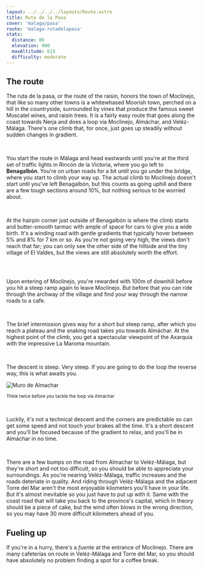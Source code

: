 ```yaml
---
layout: ../../../../layouts/Route.astro
title: Ruta de la Pasa
cover: 'malaga/pasa'
route: 'malaga-rutadelapasa'
stats:
  distance: 80
  elevation: 900
  maxAltitude: 615
  difficulty: moderate
---
```


## The route

The ruta de la pasa, or the route of the raisin, honors the town of Moclinejo, that like so many other towns is a whitewhased Moorish town, perched on a hill in the countryside, surrounded by vines that produce the famous sweet Moscatel wines, and raisin trees. 
It is a fairly easy route that goes along the coast towards Nerja and does a loop via Moclinejo, Almáchar, and Veléz-Málaga.
There's one climb that, for once, just goes up steadily without sudden changes in gradient. 

&nbsp;

You start the route in Málaga and head eastwards until you're at the third set of traffic lights in Rincón de la Victoria, where you go left to **Benagalbón**.
You're on urban roads for a bit until you go under the bridge, where you start to climb your way up. 
The actual climb to Moclinejo doesn't start until you've left Benagalbón, but this counts as going uphill and there are a few tough sections around 10%, but nothing serious to be worried about.

&nbsp;

At the hairpin corner just outside of Benagalbón is where the climb starts and butter-smooth tarmac with ample of space for cars to give you a wide birth.
It's a winding road with gentle gradients that typically hover between 5% and 8% for 7 km or so.
As you're not going very high, the views don't reach that far; you can only see the other side of the hillside and the tiny village of El Valdes, but the views are still absolutely worth the effort.

<img
  src="/routes/pasa/climb.png"
  alt=""
  class="mt-4 mb-8"
  height={200}
  width={750}
/>

&nbsp;

Upon entering of Moclinejo, you're rewarded with 100m of downhill before you hit a steep ramp again to leave Moclinejo.
But before that you can ride through the archway of the village and find your way through the narrow roads to a cafe.

&nbsp;

The brief intermission gives way for a short but steep ramp, after which you reach a plateau and the snaking road takes you towards Almáchar.
At the highest point of the climb, you get a spectacular viewpoint of the Axarquia with the impressive La Maroma mountain. 

&nbsp;

The descent is steep. Very steep. If you are going to do the loop the reverse way, this is what awaits you. 

<img
  src="/routes/pasa/almachar.webp"
  alt="Muro de Almachar"
  class="mt-4 mb-8"
  height={200}
  width={750}
/>

<small>Think twice before you tackle the loop via Almáchar</small>

&nbsp;

Luckily, it's not a technical descent and the corners are predictable so can get some speed and not touch your brakes all the time.
It's a short descent and you'll be focused because of the gradient to relax, and you'll be in Almáchar in no time.

&nbsp;

There are a few bumps on the road from Almachar to Veléz-Málaga, but they're short and not too difficult, so you should be able to appreciate your surroundings.
As you're nearing Veléz-Málaga, traffic increases and the roads deteriate in quality. And riding through Veléz-Málaga and the adjacent Torre del Mar aren't the most enjoyable kilometers you'll have in your life.
But it's almost inevitable so you just have to put up with it. Same with the coast road that will take you back to the province's capital, which in theory should be a piece of cake, but the wind often blows in the wrong direction, so you may have 30 more difficult kilometers ahead of you.

## Fueling up

If you're in a hurry, there's a _fuente_ at the entrance of Moclinejo. 
There are many cafeterías on route in Veléz-Málaga and Torre del Mar, so you should have absolutely no problem finding a spot for a coffee break. 